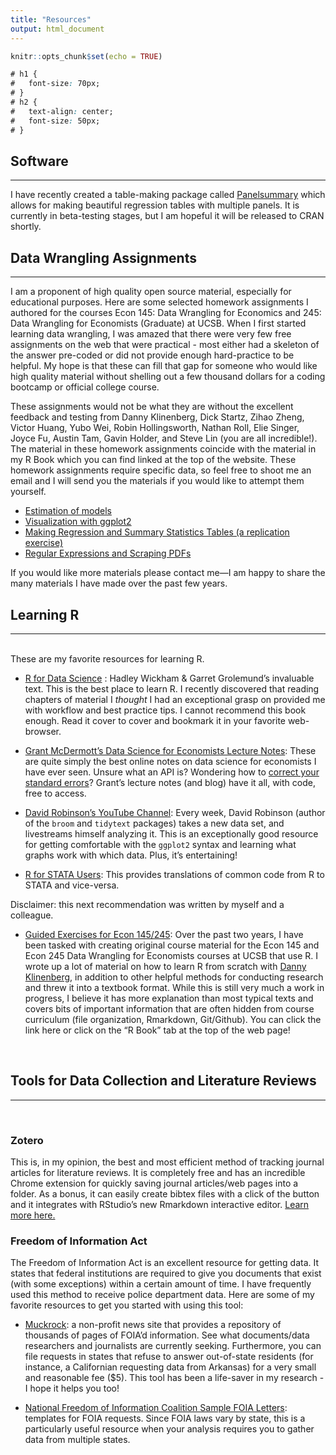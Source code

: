 ```yaml
---
title: "Resources"
output: html_document
---
```


```r
knitr::opts_chunk$set(echo = TRUE)
```

```css
# h1 {
#   font-size: 70px;
# }
# h2 {
#   text-align: center;
#   font-size: 50px;
# }
```
## Software
***
I have recently created a table-making package called [Panelsummary](https://michaeltopper1.github.io/panelsummary/index.html) which allows for making beautiful regression tables with multiple panels. It is currently in beta-testing stages, but I am hopeful it will be released to CRAN shortly. 


## Data Wrangling Assignments  
***
I am a proponent of high quality open source material, especially for educational purposes. Here are some selected homework assignments I authored for the courses Econ 145: Data Wrangling for Economics and 245: Data Wrangling for Economists (Graduate) at UCSB. When I first started learning data wrangling, I was amazed that there were very few free assignments on the web that were practical - most either had a skeleton of the answer pre-coded or did not provide enough hard-practice to be helpful. My hope is that these can fill that gap for someone who would like high quality material without shelling out a few thousand dollars for a coding bootcamp or official college course. 

These assignments would not be what they are without the excellent feedback and testing from Danny Klinenberg, Dick Startz, Zihao Zheng, Victor Huang, Yubo Wei, Robin Hollingsworth, Nathan Roll, Elie Singer, Joyce Fu, Austin Tam, Gavin Holder, and Steve Lin (you are all incredible!). The material in these homework assignments coincide with the material in my R Book which you can find linked at the top of the website. These homework assignments require specific data, so feel free to shoot me an email and I will send you the materials if you would like to attempt them yourself.

* [Estimation of models](2021_f_hw4_prompt_v1.pdf) 
* [Visualization with ggplot2](2022_f_hw4_prompt_v1.pdf)
* [Making Regression and Summary Statistics Tables (a replication exercise)](2022_f_hw6_prompt_v1.pdf)
* [Regular Expressions and Scraping PDFs](2021_f_hw6_prompt_v1.pdf)

If you would like more materials please contact me—I am happy to share the many materials I have made over the past few years.

## Learning R
***
<br>
These are my favorite resources for learning R.

-   [R for Data Science](https://r4ds.had.co.nz/) : Hadley Wickham & Garret Grolemund's invaluable text. This is the best place to learn R. I recently discovered that reading chapters of material I *thought* I had an exceptional grasp on provided me with workflow and best practice tips. I cannot recommend this book enough. Read it cover to cover and bookmark it in your favorite web-browser.

-   [Grant McDermott's Data Science for Economists Lecture Notes](https://github.com/uo-ec607/lectures): These are quite simply the best online notes on data science for economists I have ever seen. Unsure what an API is? Wondering how to [correct your standard errors](https://grantmcdermott.com/better-way-adjust-SEs/)? Grant's lecture notes (and blog) have it all, with code, free to access.

-   [David Robinson's YouTube Channel](https://www.youtube.com/channel/UCeiiqmVK07qhY-wvg3IZiZQ): Every week, David Robinson (author of the `broom` and `tidytext` packages) takes a new data set, and livestreams himself analyzing it. This is an exceptionally good resource for getting comfortable with the `ggplot2` syntax and learning what graphs work with which data. Plus, it's entertaining!


-   [R for STATA Users](https://www.matthieugomez.com/statar/manipulate-data.html): This provides translations of common code from R to STATA and vice-versa.

Disclaimer: this next recommendation was written by myself and a colleague.

- [Guided Exercises for Econ 145/245](https://michaeltopper1.github.io/data-wrangling-econ-book/): Over the past two years, I have been tasked with creating original course material for the Econ 145 and Econ 245 Data Wrangling for Economists courses at UCSB that use R. I wrote up a lot of material on how to learn R from scratch with [Danny Klinenberg](https://sites.google.com/view/dannyklinenberg/home), in addition to other helpful methods for conducting research and threw it into a textbook format. While this is still very much a work in progress, I believe it has more explanation than most typical texts and covers bits of important information that are often hidden from course curriculum (file organization, Rmarkdown, Git/Github). You can click the link here or click on the "R Book" tab at the top of the web page!

<br>

## Tools for Data Collection and Literature Reviews
***
<br>

### Zotero

This is, in my opinion, the best and most efficient method of tracking journal articles for literature reviews. It is completely free and has an incredible Chrome extension for quickly saving journal articles/web pages into a folder. As a bonus, it can easily create bibtex files with a click of the button and it integrates with RStudio's new Rmarkdown interactive editor. [Learn more here.](https://www.zotero.org/)

### Freedom of Information Act

The Freedom of Information Act is an excellent resource for getting data. It states that federal institutions are required to give you documents that exist (with some exceptions) within a certain amount of time. I have frequently used this method to receive police department data. Here are some of my favorite resources to get you started with using this tool:

-   [Muckrock](https://www.muckrock.com/): a non-profit news site that provides a repository of thousands of pages of FOIA'd information. See what documents/data researchers and journalists are currently seeking. Furthermore, you can file requests in states that refuse to answer out-of-state residents (for instance, a Californian requesting data from Arkansas) for a very small and reasonable fee ($5). This tool has been a life-saver in my research - I hope it helps you too!

-   [National Freedom of Information Coalition Sample FOIA Letters](https://www.nfoic.org/state-sample-foia-request-letters/): templates for FOIA requests. Since FOIA laws vary by state, this is a particularly useful resource when your analysis requires you to gather data from multiple states.



